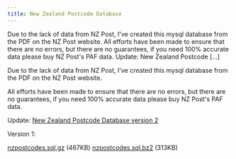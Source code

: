 ```yaml
---
title: New Zealand Postcode Database
---
```

<p>Due to the lack of data from NZ Post, I've created this mysql database from the PDF on the NZ Post website. All efforts have been made to ensure that there are no errors, but there are no guarantees, if you need 100% accurate data please buy NZ Post's PAF data. Update: New Zealand Postcode [&hellip;]</p>


<!--truncate-->
Due to the lack of data from NZ Post, I've created this mysql database from the PDF on the NZ Post website.  

All efforts have been made to ensure that there are no errors, but there are no guarantees, if you need 100% accurate data please buy NZ Post's PAF data.  

Update: [New Zealand Postcode Database version 2](2007-09-14-new-zealand-postcode-database-v2.mdx)

Version 1:  

[nzpostcodes.sql.gz](https://www.noodles.net.nz/downloads/nzpostcodes.sql.gz) (467KB)
[nzpostcodes.sql.bz2](http://www.noodles.net.nz/downloads/nzpostcodes.sql.bz2) (313KB)  

